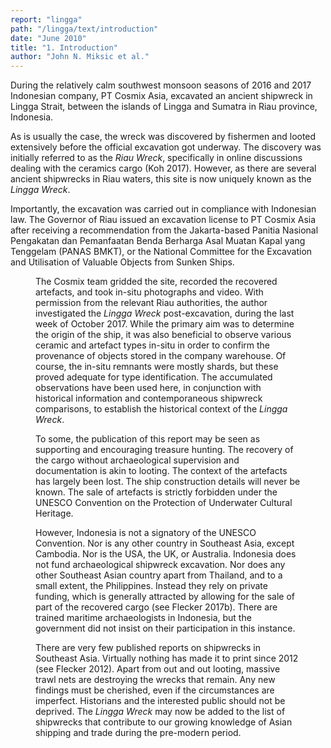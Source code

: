 ```yaml
---
report: "lingga"
path: "/lingga/text/introduction"
date: "June 2010"
title: "1. Introduction"
author: "John N. Miksic et al."
---
```



During the relatively calm southwest monsoon seasons of 2016 and 2017 Indonesian company, PT Cosmix Asia, excavated an ancient shipwreck in Lingga Strait, between the islands of Lingga and Sumatra in Riau province, Indonesia.

As is usually the case, the wreck was discovered by fishermen and looted extensively before the official excavation got underway. The discovery was initially referred to as the _Riau Wreck_, specifically in online discussions dealing with the ceramics cargo (Koh 2017). However, as there are several ancient shipwrecks in Riau waters, this site is now uniquely known as the _Lingga Wreck_.

Importantly, the excavation was carried out in compliance with Indonesian law. The Governor of Riau issued an excavation license to PT Cosmix Asia after receiving a recommendation from the Jakarta-based Panitia Nasional Pengakatan dan Pemanfaatan Benda Berharga Asal Muatan Kapal yang Tenggelam (PANAS BMKT), or the National Committee for the Excavation and Utilisation of Valuable Objects from Sunken Ships.

<Figure number="1" img="1.jpg" caption="The PT Cosmix Asia excavation team with accompanying Indonesian Navy and Marine Police personnel." />

The Cosmix team gridded the site, recorded the recovered artefacts, and took in-situ photographs and video. With permission from the relevant Riau authorities, the author investigated the _Lingga Wreck_ post-excavation, during the last week of October 2017. While the primary aim was to determine the origin of the ship, it was also beneficial to observe various ceramic and artefact types in-situ in order to confirm the provenance of objects stored in the company warehouse. Of course, the in-situ remnants were mostly shards, but these proved adequate for type identification. The accumulated observations have been used here, in conjunction with historical information and contemporaneous shipwreck comparisons, to establish the historical context of the _Lingga Wreck_.

To some, the publication of this report may be seen as supporting and encouraging treasure hunting. The recovery of the cargo without archaeological supervision and documentation is akin to looting. The context of the artefacts has largely been lost. The ship construction details will never be known. The sale of artefacts is strictly forbidden under the UNESCO Convention on the Protection of Underwater Cultural Heritage.

However, Indonesia is not a signatory of the UNESCO Convention. Nor is any other country in Southeast Asia, except Cambodia. Nor is the USA, the UK, or Australia. Indonesia does not fund archaeological shipwreck excavation. Nor does any other Southeast Asian country apart from Thailand, and to a small extent, the Philippines. Instead they rely on private funding, which is generally attracted by allowing for the sale of part of the recovered cargo (see Flecker 2017b). There are trained maritime archaeologists in Indonesia, but the government did not insist on their participation in this instance.

There are very few published reports on shipwrecks in Southeast Asia. Virtually nothing has made it to print since 2012 (see Flecker 2012). Apart from out and out looting, massive trawl nets are destroying the wrecks that remain. Any new findings must be cherished, even if the circumstances are imperfect. Historians and the interested public should not be deprived. The _Lingga Wreck_ may now be added to the list of shipwrecks that contribute to our growing knowledge of Asian shipping and trade during the pre-modern period.

<Figure number="2" img="2.jpg"  caption="Deck crew tend the divers from the surface support vessel on a rare idyllic day." />

<Figure number="3" img="3.jpg"  caption="Ceramics bathe in the light of day after 900 years at the bottom of the sea." />